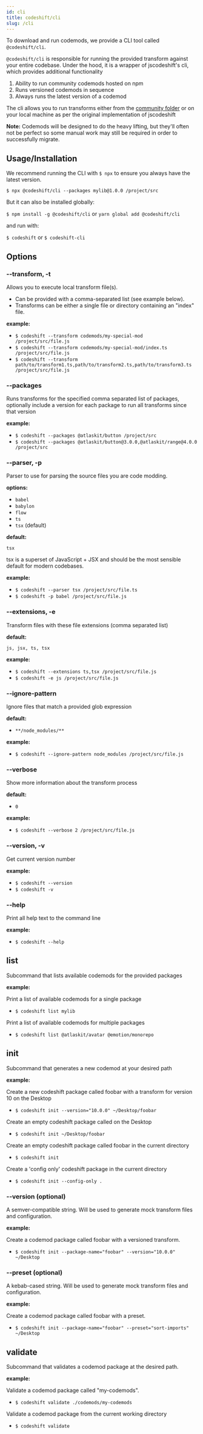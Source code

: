 ```yaml
---
id: cli
title: codeshift/cli
slug: /cli
---
```


To download and run codemods, we provide a CLI tool called `@codeshift/cli`.

`@codeshift/cli` is responsible for running the provided transform against your entire codebase.
Under the hood, it is a wrapper of jscodeshift's cli, which provides additional functionality

1. Ability to run community codemods hosted on npm
2. Runs versioned codemods in sequence
3. Always runs the latest version of a codemod

The cli allows you to run transforms either from the [community folder](https://github.com/CodeshiftCommunity/CodeshiftCommunity/tree/main/community) or on your local machine as per the original implementation of jscodeshift

**Note:** Codemods will be designed to do the heavy lifting, but they'll often not be perfect so some manual work may still be required in order to successfully migrate.

## Usage/Installation

We recommend running the CLI with `$ npx` to ensure you always have the latest version.

`$ npx @codeshift/cli --packages mylib@1.0.0 /project/src`

But it can also be installed globally:

`$ npm install -g @codeshift/cli` or `yarn global add @codeshift/cli`

and run with:

`$ codeshift` or `$ codeshift-cli`

## Options

### --transform, -t

Allows you to execute local transform file(s).

- Can be provided with a comma-separated list (see example below).
- Transforms can be either a single file or directory containing an "index" file.

**example:**

- `$ codeshift --transform codemods/my-special-mod /project/src/file.js`
- `$ codeshift --transform codemods/my-special-mod/index.ts /project/src/file.js`
- `$ codeshift --transform path/to/transform1.ts,path/to/transform2.ts,path/to/transform3.ts /project/src/file.js`

### --packages

Runs transforms for the specified comma separated list of packages, optionally include a version for each package to run all transforms since that version

**example:**

- `$ codeshift --packages @atlaskit/button /project/src`
- `$ codeshift --packages @atlaskit/button@3.0.0,@atlaskit/range@4.0.0 /project/src`

### --parser, -p

Parser to use for parsing the source files you are code modding.

**options:**

- `babel`
- `babylon`
- `flow`
- `ts`
- `tsx` (default)

**default:**

`tsx`

tsx is a superset of JavaScript + JSX and should be the most sensible default for modern codebases.

**example:**

- `$ codeshift --parser tsx /project/src/file.ts`
- `$ codeshift -p babel /project/src/file.js`

### --extensions, -e

Transform files with these file extensions (comma separated list)

**default:**

`js, jsx, ts, tsx`

**example:**

- `$ codeshift --extensions ts,tsx /project/src/file.js`
- `$ codeshift -e js /project/src/file.js`

### --ignore-pattern

Ignore files that match a provided glob expression

**default:**

- `**/node_modules/**`

**example:**

- `$ codeshift --ignore-pattern node_modules /project/src/file.js`

### --verbose

Show more information about the transform process

**default:**

- `0`

**example:**

- `$ codeshift --verbose 2 /project/src/file.js`

### --version, -v

Get current version number

**example:**

- `$ codeshift --version`
- `$ codeshift -v`

### --help

Print all help text to the command line

**example:**

- `$ codeshift --help`

## list

Subcommand that lists available codemods for the provided packages

**example:**

Print a list of available codemods for a single package

- `$ codeshift list mylib`

Print a list of available codemods for multiple packages

- `$ codeshift list @atlaskit/avatar @emotion/monorepo`

## init

Subcommand that generates a new codemod at your desired path

**example:**

Create a new codeshift package called foobar with a transform for version 10
on the Desktop

- `$ codeshift init --version="10.0.0" ~/Desktop/foobar`

Create an empty codeshift package called on the Desktop

- `$ codeshift init ~/Desktop/foobar`

Create an empty codeshift package called foobar in the current directory

- `$ codeshift init`

Create a 'config only' codeshift package in the current directory

- `$ codeshift init --config-only .`

### --version (optional)

A semver-compatible string. Will be used to generate mock transform files and configuration.

**example:**

Create a codemod package called foobar with a versioned transform.

- `$ codeshift init --package-name="foobar" --version="10.0.0" ~/Desktop`

### --preset (optional)

A kebab-cased string. Will be used to generate mock transform files and configuration.

**example:**

Create a codemod package called foobar with a preset.

- `$ codeshift init --package-name="foobar" --preset="sort-imports" ~/Desktop`

## validate

Subcommand that validates a codemod package at the desired path.

**example:**

Validate a codemod package called "my-codemods".

- `$ codeshift validate ./codemods/my-codemods`

Validate a codemod package from the current working directory

- `$ codeshift validate`

